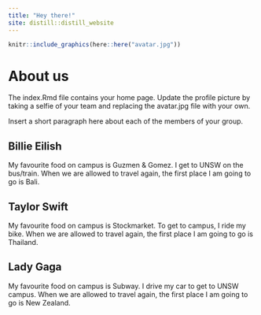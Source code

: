 ```yaml
---
title: "Hey there!"
site: distill::distill_website
---
```



```r

knitr::include_graphics(here::here("avatar.jpg"))
```
     
# About us

The index.Rmd file contains your home page. Update the profile picture by taking a selfie of your team and replacing the avatar.jpg file with your own. 

Insert a short paragraph here about each of the members of your group. 

## Billie Eilish

My favourite food on campus is Guzmen & Gomez. I get to UNSW on the bus/train. When we are allowed to travel again, the first place I am going to go is Bali. 


## Taylor Swift

My favourite food on campus is Stockmarket. To get to campus, I ride my bike. When we are allowed to travel again, the first place I am going to go is Thailand. 


## Lady Gaga

My favourite food on campus is Subway. I drive my car to get to UNSW campus. When we are allowed to travel again, the first place I am going to go is New Zealand. 


  

